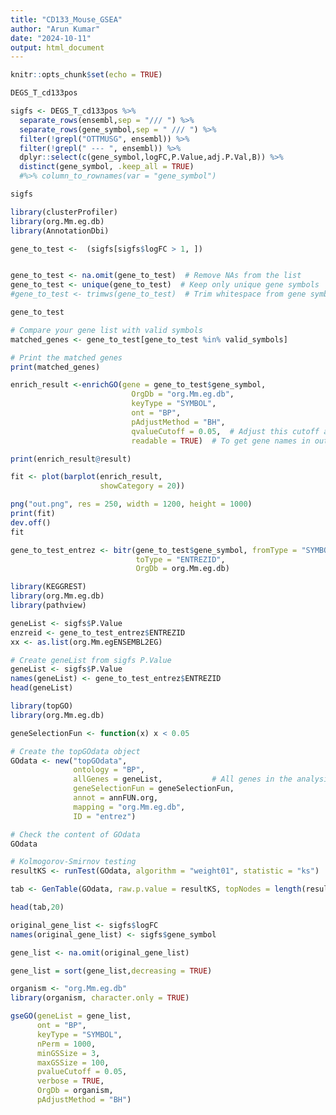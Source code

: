 ```yaml
---
title: "CD133_Mouse_GSEA"
author: "Arun Kumar"
date: "2024-10-11"
output: html_document
---
```


```r
knitr::opts_chunk$set(echo = TRUE)

```


```r
DEGS_T_cd133pos
```


```r
sigfs <- DEGS_T_cd133pos %>% 
  separate_rows(ensembl,sep = "/// ") %>% 
  separate_rows(gene_symbol,sep = " /// ") %>% 
  filter(!grepl("OTTMUSG", ensembl)) %>% 
  filter(!grepl(" --- ", ensembl)) %>% 
  dplyr::select(c(gene_symbol,logFC,P.Value,adj.P.Val,B)) %>% 
  distinct(gene_symbol, .keep_all = TRUE) 
  #%>% column_to_rownames(var = "gene_symbol")

sigfs
```

```r
library(clusterProfiler)
library(org.Mm.eg.db)
library(AnnotationDbi)
```

```r
gene_to_test <-  (sigfs[sigfs$logFC > 1, ])


gene_to_test <- na.omit(gene_to_test)  # Remove NAs from the list
gene_to_test <- unique(gene_to_test)  # Keep only unique gene symbols
#gene_to_test <- trimws(gene_to_test)  # Trim whitespace from gene symbols

gene_to_test
```

```r
# Compare your gene list with valid symbols
matched_genes <- gene_to_test[gene_to_test %in% valid_symbols]

# Print the matched genes
print(matched_genes)

```


```r
enrich_result <-enrichGO(gene = gene_to_test$gene_symbol,
                           OrgDb = "org.Mm.eg.db",
                           keyType = "SYMBOL",
                           ont = "BP",
                           pAdjustMethod = "BH",  
                           qvalueCutoff = 0.05,  # Adjust this cutoff as necessary
                           readable = TRUE)  # To get gene names in output

print(enrich_result@result)
```

```r
fit <- plot(barplot(enrich_result,
                    showCategory = 20))

png("out.png", res = 250, width = 1200, height = 1000)
print(fit)
dev.off()
fit
```



```r
gene_to_test_entrez <- bitr(gene_to_test$gene_symbol, fromType = "SYMBOL", 
                            toType = "ENTREZID", 
                            OrgDb = org.Mm.eg.db)

```


```r
library(KEGGREST)
library(org.Mm.eg.db)
library(pathview)
```

```r
geneList <- sigfs$P.Value
enzreid <- gene_to_test_entrez$ENTREZID
xx <- as.list(org.Mm.egENSEMBL2EG)
```

```r
# Create geneList from sigfs P.Value
geneList <- sigfs$P.Value
names(geneList) <- gene_to_test_entrez$ENTREZID
head(geneList)

```

```r
library(topGO)
library(org.Mm.eg.db)

geneSelectionFun <- function(x) x < 0.05

# Create the topGOdata object
GOdata <- new("topGOdata",
              ontology = "BP",              
              allGenes = geneList,           # All genes in the analysis
              geneSelectionFun = geneSelectionFun,  
              annot = annFUN.org,            
              mapping = "org.Mm.eg.db",      
              ID = "entrez")                 

# Check the content of GOdata
GOdata

```

```r
# Kolmogorov-Smirnov testing
resultKS <- runTest(GOdata, algorithm = "weight01", statistic = "ks")
```

```r
tab <- GenTable(GOdata, raw.p.value = resultKS, topNodes = length(resultKS@score), numChar = 120)
```

```r
head(tab,20)
```

################################################################################

```r
original_gene_list <- sigfs$logFC
names(original_gene_list) <- sigfs$gene_symbol

gene_list <- na.omit(original_gene_list)

gene_list = sort(gene_list,decreasing = TRUE)

organism <- "org.Mm.eg.db"
library(organism, character.only = TRUE)
```



```r
gseGO(geneList = gene_list,
      ont = "BP",
      keyType = "SYMBOL",
      nPerm = 1000,
      minGSSize = 3,
      maxGSSize = 100,
      pvalueCutoff = 0.05,
      verbose = TRUE,
      OrgDb = organism,
      pAdjustMethod = "BH")
```
























































































